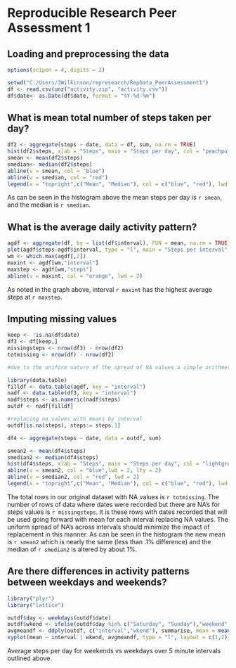 # Reproducible Research Peer Assessment 1

## Loading and preprocessing the data



```r
options(scipen = 4, digits = 2)

setwd("C:/Users/JWilkinson/represearch/RepData_PeerAssessment1")
df <- read.csv(unz("activity.zip", "activity.csv"))
df$date<- as.Date(df$date, format = "%Y-%d-%m")
```

## What is mean total number of steps taken per day?

```r

df2 <- aggregate(steps ~ date, data = df, sum, na.rm = TRUE)
hist(df2$steps, xlab = "Steps", main = "Steps per day", col = "peachpuff", breaks = 9)
smean <- mean(df2$steps)
smedian<- median(df2$steps)
abline(v = smean, col = "blue")
abline(v = smedian, col = "red")
legend(x = "topright",c("Mean", "Median"), col = c("blue", "red"), lwd = c(1,1))

```


As can be seen in the histogram above the mean steps per day is `r smean`, and the median is `r smedian`.

## What is the average daily activity pattern?

```r

agdf <- aggregate(df, by = list(df$interval), FUN = mean, na.rm = TRUE)
plot(agdf$steps~agdf$interval, type = "l", main = "Steps per interval", xlab = "Interval", ylab = "Steps")
wm <- which.max(agdf[,2])
maxint <- agdf[wm,"interval"]
maxstep <- agdf[wm,"steps"]
abline(v = maxint, col = "orange", lwd = 2)

```



As noted in the graph above, interval `r maxint` has the highest average steps at `r maxstep`.

## Imputing missing values

```r

keep <- !is.na(df$date)
df3 <- df[keep,]
missingsteps <- nrow(df3) - nrow(df2)
totmissing <- nrow(df) - nrow(df2)

#due to the uniform nature of the spread of NA values a simple arithmetic mean by interval for NAs replacement was used.

library(data.table)
filldf <- data.table(agdf, key = "interval")
nadf <- data.table(df3, key = "interval")
nadf$steps <- as.numeric(nadf$steps)
outdf <- nadf[filldf]

#replacing na values with means by interval
outdf[is.na(steps), steps:= steps.1]

df4 <- aggregate(steps ~ date, data = outdf, sum)

smean2 <- mean(df4$steps)
smedian2 <- median(df4$steps)
hist(df4$steps, xlab = "Steps", main = "Steps per day", col = "lightgreen", breaks = 9)
abline(v = smean2, col = "blue",lwd = 2, lty = 2)
abline(v = smedian2, col = "red", lwd = 2)
legend(x = "topright",c("Mean", "Median"), col = c("blue", "red"), lwd = c(2,2), lty = c(2,1))

```



The total rows in our original dataset with NA values is `r totmissing`.  The number of rows of data where dates were recorded but there are NA's for steps values is `r missingsteps`.  It is these rows with dates recorded that will be used going forward with mean for each interval replacing NA values.  The uniform spread of NA's across intervals should minimize the impact of replacement in this manner.  As can be seen in the histogram the new mean is `r smean2` which is nearly the same (less than .1% difference) and the median of `r smedian2` is altered by about 1%.


## Are there differences in activity patterns between weekdays and weekends?


```r

library("plyr")
library("lattice")

outdf$day <- weekdays(outdf$date)
outdf$wkend <- ifelse(outdf$day %in% c("Saturday", "Sunday"),"weekend", "weekday")
avgmeandf <- ddply(outdf, c("interval","wkend"), summarise, mean = mean(steps))
xyplot(mean ~ interval | wkend, avgmeandf, type = "l", layout = c(1,2), ylab = "Average Steps", xlab = "Interval")

```

Average steps per day for weekends vs weekdays over 5 minute intervals outlined above.
